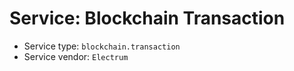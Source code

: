 =Service: Blockchain Transaction=

* Service type: <code>blockchain.transaction</code>
* Service vendor: <code>Electrum</code>